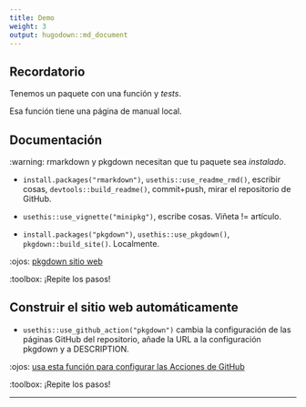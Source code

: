 ```yaml
---
title: Demo
weight: 3
output: hugodown::md_document
---
```

## Recordatorio

Tenemos un paquete con una función y _tests_.

Esa función tiene una página de manual local.

## Documentación

:warning: rmarkdown y pkgdown necesitan que tu paquete sea *instalado*.

- `install.packages("rmarkdown")`, `usethis::use_readme_rmd()`, escribir cosas, `devtools::build_readme()`, commit+push, mirar el repositorio de GitHub.

- `usethis::use_vignette("minipkg")`, escribe cosas. Viñeta != artículo.

- `install.packages("pkgdown")`, `usethis::use_pkgdown()`, `pkgdown::build_site()`. Localmente.

:ojos: [pkgdown sitio web](https://pkgdown.r-lib.org/)

:toolbox: ¡Repite los pasos!

## Construir el sitio web automáticamente

- `usethis::use_github_action("pkgdown")` cambia la configuración de las páginas GitHub del repositorio, añade la URL a la configuración pkgdown y a DESCRIPTION.

:ojos: [usa esta función para configurar las Acciones de GitHub](https://usethis.r-lib.org/reference/github_actions.html)

:toolbox: ¡Repite los pasos!

***
